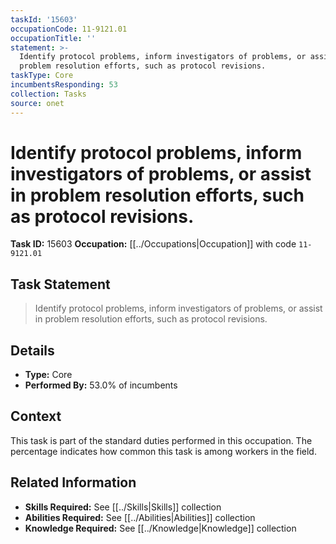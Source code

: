 ```yaml
---
taskId: '15603'
occupationCode: 11-9121.01
occupationTitle: ''
statement: >-
  Identify protocol problems, inform investigators of problems, or assist in
  problem resolution efforts, such as protocol revisions.
taskType: Core
incumbentsResponding: 53
collection: Tasks
source: onet
---
```

# Identify protocol problems, inform investigators of problems, or assist in problem resolution efforts, such as protocol revisions.

**Task ID:** 15603
**Occupation:** [[../Occupations|Occupation]] with code `11-9121.01`

## Task Statement

> Identify protocol problems, inform investigators of problems, or assist in problem resolution efforts, such as protocol revisions.

## Details

- **Type:** Core
- **Performed By:** 53.0% of incumbents

## Context

This task is part of the standard duties performed in this occupation. The percentage indicates how common this task is among workers in the field.

## Related Information

- **Skills Required:** See [[../Skills|Skills]] collection
- **Abilities Required:** See [[../Abilities|Abilities]] collection
- **Knowledge Required:** See [[../Knowledge|Knowledge]] collection
